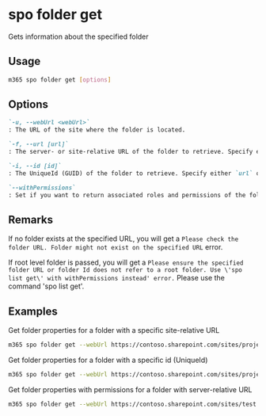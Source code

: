 
# spo folder get

Gets information about the specified folder

## Usage

```sh
m365 spo folder get [options]
```

## Options

```md definition-list
`-u, --webUrl <webUrl>`
: The URL of the site where the folder is located.

`-f, --url [url]`
: The server- or site-relative URL of the folder to retrieve. Specify either `folderUrl` or `id` but not both.

`-i, --id [id]`
: The UniqueId (GUID) of the folder to retrieve. Specify either `url` or `id` but not both.

`--withPermissions`
: Set if you want to return associated roles and permissions of the folder. 
```

<Global />

## Remarks

If no folder exists at the specified URL, you will get a `Please check the folder URL. Folder might not exist on the specified URL` error.

If root level folder is passed, you will get a `Please ensure the specified folder URL or folder Id does not refer to a root folder. Use \'spo list get\' with withPermissions instead' error.` Please use the command 'spo list get'.

## Examples

Get folder properties for a folder with a specific site-relative URL

```sh
m365 spo folder get --webUrl https://contoso.sharepoint.com/sites/project-x --url "/Shared Documents"
```

Get folder properties for a folder with a specific id (UniqueId)

```sh
m365 spo folder get --webUrl https://contoso.sharepoint.com/sites/project-x --id "b2307a39-e878-458b-bc90-03bc578531d6"
```

Get folder properties with permissions for a folder with server-relative URL

```sh
m365 spo folder get --webUrl https://contoso.sharepoint.com/sites/test --url "/sites/test/Shared Documents/Test1" --withPermissions
```
